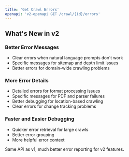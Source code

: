 ```yaml
---
title: 'Get Crawl Errors'
openapi: 'v2-openapi GET /crawl/{id}/errors'
---
```


## What's New in v2

### Better Error Messages
- Clear errors when natural language prompts don't work
- Specific messages for sitemap and depth limit issues
- Better errors for domain-wide crawling problems

### More Error Details
- Detailed errors for format processing issues
- Specific messages for PDF and parser failures
- Better debugging for location-based crawling
- Clear errors for change tracking problems

### Faster and Easier Debugging
- Quicker error retrieval for large crawls
- Better error grouping
- More helpful error context

Same API as v1, much better error reporting for v2 features.
